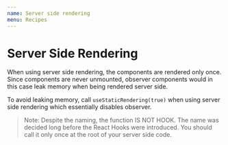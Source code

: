 ```yaml
---
name: Server side rendering
menu: Recipes
---
```


# Server Side Rendering

When using server side rendering, the components are rendered only once. Since components are never unmounted, observer components would in this case leak memory when being rendered server side.

To avoid leaking memory, call `useStaticRendering(true)` when using server side rendering which essentially disables observer.

> Note: Despite the naming, the function IS NOT HOOK. The name was decided long before the React Hooks were introduced. You should call it only once at the root of your server side code.
